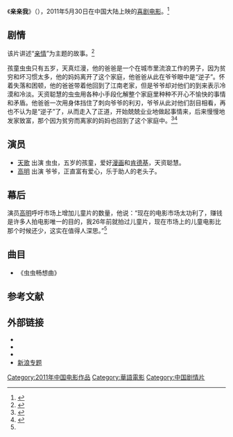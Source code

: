{{电影信息框
| 片名     = 亲亲我
| 电影原名 = ''{{lang|en|Give Me a Kiss}}''
| 图像     = Give me a kiss.jpg
| 图像说明 = 海报
| 导演     = [[柳杰|柳杰]]
| 监制     = 
| 制片     = [[李旋|李旋]]
| 编剧     = [[柳杰|柳杰]]
| 原著     = 
| 主演     = [[天歌|天歌]]<br>[[高明_(演员)|高明]]
| 配乐     = [[张广天|张广天]]
| 摄影     = [[朱爱军|朱爱军]] 
| 剪辑     = [[屠亦然|屠亦然]]
| 制片商   = 无锡市天普文化传播有限公司<br>江苏隆天软件有限公司
| 发行商   = 华夏电影发行有限责任公司
| 上映日期 = {{Film date|2011|05|30|中国大陆}}
| 片长     = 88分钟
| 产地     = {{CHNML}}
| 语言     = 普通话
| 预算     = 
| 票房     = 
| 前集     = 
| 续集     = 
}}
《'''亲亲我'''》（{{lang-en|''Give Me a Kiss''}}），2011年5月30日在中国大陆上映的[[喜剧电影|喜剧电影]]。<ref name="fhw">{{cite web|url=http://ent.ifeng.com/zz/detail_2011_05/10/6283115_0.shtml|title=《亲亲我》即将上映 老演员呼吁关注国产儿童片|date=2011-05-10|accessdate=2012-03-06|work=凤凰网|archive-date=2018-09-30|archive-url=https://web.archive.org/web/20180930073205/http://ent.ifeng.com/zz/detail_2011_05/10/6283115_0.shtml|dead-url=no}}</ref>

== 剧情 ==
该片讲述“[[亲情|亲情]]”为主题的故事。<ref>{{cite web|url=http://roll.sohu.com/20110513/n307483876.shtml|title=《亲亲我》将全国上映 小观众呼唤自己的儿童片|date=2011-05-13|accessdate=2012-03-06|work=搜狐|archive-date=2018-10-08|archive-url=https://web.archive.org/web/20181008012321/http://roll.sohu.com/20110513/n307483876.shtml|dead-url=no}}</ref>

孩童虫虫只有五岁，天真烂漫，他的爸爸是一个在城市里流浪工作的男子，因为贫穷和坏习惯太多，他的妈妈离开了这个家庭，他爸爸从此在爷爷眼中是“逆子”。怀着失落和困顿，他的爸爸带着他回到了江南老家，但是爷爷却对他们的到来表示冷漠和冷淡。天资聪慧的虫虫用各种小手段化解整个家庭里种种不开心不愉快的事情和矛盾。他爸爸一次用身体挡住了刺向爷爷的利刃，爷爷从此对他们刮目相看，再也不认为是“逆子”了，从而走入了正道，开始兢兢业业地做起事情来，后来慢慢地发家致富，那个因为贫穷而离家的妈妈也回到了这个家庭中。<ref>{{cite web|url=http://baby.sina.com.cn/news/2011-05-09/180048014.shtml|title=儿童情感电影《亲亲我》剧情梗概|date=2011-05-09|accessdate=2012-03-06|work=新浪|archive-date=2019-09-14|archive-url=https://web.archive.org/web/20190914022305/http://baby.sina.com.cn/news/2011-05-09/180048014.shtml|dead-url=no}}</ref><ref>{{cite web |url=http://datalib.ent.qq.com/movie/5085/movieDetails.shtml |title=亲亲我 |date=2011-11-19 |accessdate=2012-03-06 |work=腾讯网 |archive-url=https://web.archive.org/web/20120521180034/http://datalib.ent.qq.com/movie/5085/movieDetails.shtml |archive-date=2012-05-21 |dead-url=yes }}</ref>

== 演员 ==
*[[天歌|天歌]] 出演 虫虫，五岁的孩童，爱好[[漫画|漫画]]和[[肯德基|肯德基]]，天资聪慧。
*[[高明_(演员)|高明]] 出演 爷爷，正直富有爱心，乐于助人的老头子。

== 幕后 ==
演员[[高明_(演员)|高明]]呼吁市场上增加儿童片的数量，他说：“现在的电影市场太功利了，赚钱是许多人拍电影唯一的目的，我26年前就拍过儿童片，现在市场上的儿童电影比那个时候还少，这实在值得人深思。”<ref name="fhw"/>

== 曲目 ==
*《虫虫畅想曲》

==参考文献==
{{reflist}}

== 外部链接 ==
*{{douban|6310089}}
*{{Mtime|139765}}
*{{imdb title|7547318}}
*[http://baby.sina.com.cn/z/givekiss/ 新浪专题] {{Wayback|url=http://baby.sina.com.cn/z/givekiss/ |date=20190913105718 }}

{{DEFAULTSORT:Qin亲}}
[[Category:2011年中国电影作品|Category:2011年中国电影作品]]
[[Category:華語電影|Category:華語電影]]
[[Category:中国剧情片|Category:中国剧情片]]